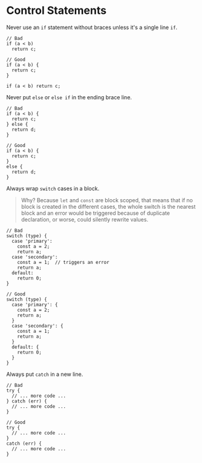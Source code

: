 # Control Statements

Never use an `if` statement without braces unless it's a single line `if`.

    // Bad
    if (a < b)
      return c;
    
    // Good
    if (a < b) {
      return c;
    }
    
    if (a < b) return c;

Never put `else` or `else if` in the ending brace line.

    // Bad
    if (a < b) {
      return c;
    } else {
      return d;
    }
    
    // Good
    if (a < b) {
      return c;
    }
    else {
      return d;
    }

Always wrap `switch` cases in a block.

> Why? Because `let` and `const` are block scoped, that means that if no block is created in the different cases, the whole switch is the nearest block and an error would be triggered because of duplicate declaration, or worse, could silently rewrite values.

    // Bad
    switch (type) {
      case 'primary':
        const a = 2;
        return a;
      case 'secondary': 
        const a = 1;  // triggers an error
        return a;
      default:
        return 0;
    }
    
    // Good
    switch (type) {
      case 'primary': {
        const a = 2;
        return a;
      }
      case 'secondary': {
        const a = 1; 
        return a;
      }
      default: {
        return 0;
      }
    }

Always put `catch` in a new line.

    // Bad
    try {
      // ... more code ...
    } catch (err) {
      // ... more code ...
    }
    
    // Good
    try {
      // ... more code ...
    }
    catch (err) {
      // ... more code ...
    }